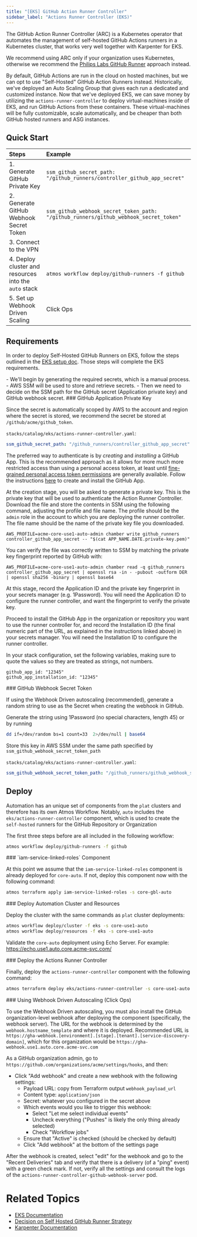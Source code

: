 ```yaml
---
title: "[EKS] GitHub Action Runner Controller"
sidebar_label: "Actions Runner Controller (EKS)"
---
```


<Intro>
The GitHub Action Runner Controller (ARC) is a Kubernetes operator that automates the management of self-hosted GitHub Actions runners in a Kubernetes cluster, that works very well together with Karpenter for EKS.
</Intro>

<Note title="Important">We recommend using ARC only if your organization uses Kubernetes, otherwise we recommend the [Philips Labs GitHub Runner](/layers/github-actions/philips-labs-github-runners) approach instead.</Note>

By default, GitHub Actions are run in the cloud on hosted machines, but we can opt to use "Self-Hosted" GitHub Action
Runners instead. Historically, we've deployed an Auto Scaling Group that gives each run a dedicated and customized
instance. Now that we've deployed EKS, we can save money by utilizing the `actions-runner-controller` to deploy
virtual-machines inside of EKS, and run GitHub Actions from these containers. These virtual-machines will be fully
customizable, scale automatically, and be cheaper than both GitHub hosted runners and ASG instances.

## Quick Start

| Steps                                                 | Example                                                                               |
| :---------------------------------------------------- | :------------------------------------------------------------------------------------ |
| 1. Generate GitHub Private Key                        | `ssm_github_secret_path: "/github_runners/controller_github_app_secret"`              |
| 2. Generate GitHub Webhook Secret Token               | `ssm_github_webhook_secret_token_path: "/github_runners/github_webhook_secret_token"` |
| 3. Connect to the VPN                                 |                                                                                       |
| 4. Deploy cluster and resources into the `auto` stack | `atmos workflow deploy/github-runners -f github`                                      |
| 5. Set up Webhook Driven Scaling                      | Click Ops                                                                             |

## Requirements

In order to deploy Self-Hosted GitHub Runners on EKS, follow the steps outlined in the [EKS setup doc](/layers/eks). Those steps will complete the EKS requirements.

<KeyPoints title="Overview">
  - We'll begin by generating the required secrets, which is a manual process.
  - AWS SSM will be used to store and retrieve secrets.
  - Then we need to decide on the SSM path for the GitHub secret (Application private key) and GitHub webhook secret.
</KeyPoints>

<Step>
  ### <StepNumber/> GitHub Application Private Key

  Since the secret is automatically scoped by AWS to the account and region where the secret is stored, we recommend the
  secret be stored at `/github/acme/github_token`.

  `stacks/catalog/eks/actions-runner-controller.yaml`:

  ```yaml
  ssm_github_secret_path: "/github_runners/controller_github_app_secret"
  ```

  The preferred way to authenticate is by _creating_ and _installing_ a GitHub App. This is the recommended approach as it
  allows for more much more restricted access than using a personal access token, at least until
  [fine-grained personal access token permissions](https://github.blog/2022-10-18-introducing-fine-grained-personal-access-tokens-for-github/)
  are generally available. Follow the instructions
  [here](https://github.com/actions/actions-runner-controller/blob/master/docs/authenticating-to-the-github-api.md) to
  create and install the GitHub App.

  At the creation stage, you will be asked to generate a private key. This is the private key that will be used to
  authenticate the Action Runner Controller. Download the file and store the contents in SSM using the following command,
  adjusting the profile and file name. The profile should be the `admin` role in the account to which you are deploying
  the runner controller. The file name should be the name of the private key file you downloaded.

  ```
  AWS_PROFILE=acme-core-use1-auto-admin chamber write github_runners controller_github_app_secret -- "$(cat APP_NAME.DATE.private-key.pem)"
  ```

  You can verify the file was correctly written to SSM by matching the private key fingerprint reported by GitHub with:

  ```
  AWS_PROFILE=acme-core-use1-auto-admin chamber read -q github_runners controller_github_app_secret | openssl rsa -in - -pubout -outform DER | openssl sha256 -binary | openssl base64
  ```

  At this stage, record the Application ID and the private key fingerprint in your secrets manager (e.g. 1Password). You
  will need the Application ID to configure the runner controller, and want the fingerprint to verify the private key.

  Proceed to install the GitHub App in the organization or repository you want to use the runner controller for, and
  record the Installation ID (the final numeric part of the URL, as explained in the instructions linked above) in your
  secrets manager. You will need the Installation ID to configure the runner controller.

  In your stack configuration, set the following variables, making sure to quote the values so they are treated as
  strings, not numbers.

  ```
  github_app_id: "12345"
  github_app_installation_id: "12345"
  ```
</Step>

<Step>
  ### <StepNumber/> GitHub Webhook Secret Token

  If using the Webhook Driven autoscaling (recommended), generate a random string to use as the Secret when creating the
  webhook in GitHub.

  Generate the string using 1Password (no special characters, length 45) or by running

  ```bash
  dd if=/dev/random bs=1 count=33  2>/dev/null | base64
  ```

  Store this key in AWS SSM under the same path specified by `ssm_github_webhook_secret_token_path`

  `stacks/catalog/eks/actions-runner-controller.yaml`:

  ```yaml
  ssm_github_webhook_secret_token_path: "/github_runners/github_webhook_secret_token"
  ```
</Step>

## Deploy

Automation has an unique set of components from the `plat` clusters and therefore has its own Atmos Workflow. Notably,
`auto` includes the `eks/actions-runner-controller` component, which is used to create the `self-hosted` runners for the
GitHub Repository or Organization

<Note title="Tip">
  The first three steps before are all included in the following workflow:

  ```bash
  atmos workflow deploy/github-runners -f github
  ```
</Note>

<Step>
  ### <StepNumber/> `iam-service-linked-roles` Component

  At this point we assume that the `iam-service-linked-roles` component is already deployed for `core-auto`. If not,
  deploy this component now with the following command:

  ```bash
  atmos terraform apply iam-service-linked-roles -s core-gbl-auto
  ```
</Step>

<Step>
  ### <StepNumber/> Deploy Automation Cluster and Resources

  Deploy the cluster with the same commands as `plat` cluster deployments:

  ```bash
  atmos workflow deploy/cluster -f eks -s core-use1-auto
  atmos workflow deploy/resources -f eks -s core-use1-auto
  ```

  Validate the `core-auto` deployment using Echo Server. For example: https://echo.use1.auto.core.acme-svc.com/
</Step>

<Step>
  ### <StepNumber/> Deploy the Actions Runner Controller

  Finally, deploy the `actions-runner-controller` component with the following command:

  ```bash
  atmos terraform deploy eks/actions-runner-controller -s core-use1-auto
  ```

</Step>

<Step>
  ### <StepNumber/> Using Webhook Driven Autoscaling (Click Ops)

  To use the Webhook Driven autoscaling, you must also install the GitHub organization-level webhook after deploying the
  component (specifically, the webhook server). The URL for the webhook is determined by the `webhook.hostname_template`
  and where it is deployed. Recommended URL is
  `https://gha-webhook.[environment].[stage].[tenant].[service-discovery-domain]`, which for this organization would be
  `https://gha-webhook.use1.auto.core.acme-svc.com`

  As a GitHub organization admin, go to
  `https://github.com/organizations/acme/settings/hooks`, and then:

  - Click "Add webhook" and create a new webhook with the following settings:
    - Payload URL: copy from Terraform output `webhook_payload_url`
    - Content type: `application/json`
    - Secret: whatever you configured in the secret above
    - Which events would you like to trigger this webhook:
      - Select "Let me select individual events"
      - Uncheck everything ("Pushes" is likely the only thing already selected)
      - Check "Workflow jobs"
    - Ensure that "Active" is checked (should be checked by default)
    - Click "Add webhook" at the bottom of the settings page

  After the webhook is created, select "edit" for the webhook and go to the "Recent Deliveries" tab and verify that there
  is a delivery (of a "ping" event) with a green check mark. If not, verify all the settings and consult the logs of the
  `actions-runner-controller-github-webhook-server` pod.
</Step>

# Related Topics

- [EKS Documentation](/components/category/eks/)
- [Decision on Self Hosted GitHub Runner Strategy](/layers/software-delivery/design-decisions/decide-on-self-hosted-github-runner-strategy#self-hosted-runners-on-kubernetes)
- [Karpenter Documentation](https://karpenter.sh/)
